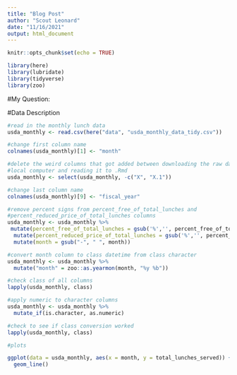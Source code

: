 ```yaml
---
title: "Blog Post"
author: "Scout Leonard"
date: "11/16/2021"
output: html_document
---
```


```r
knitr::opts_chunk$set(echo = TRUE)
```

```r
library(here)
library(lubridate)
library(tidyverse)
library(zoo)
```

#My Question:

#Data Description
```r
#read in the monthly lunch data 
usda_monthly <- read.csv(here("data", "usda_monthly_data_tidy.csv"))
```

```r
#change first column name 
colnames(usda_monthly)[1] <- "month"

#delete the weird columns that got added between downloading the raw data to my 
#local computer and reading it to .Rmd
usda_monthly <- select(usda_monthly, -c("X", "X.1"))

#change last column name
colnames(usda_monthly)[9] <- "fiscal_year"
```

```r
#remove percent signs from percent_free_of_total_lunches and 
#percent_reduced_price_of_total_lunches columns
usda_monthly <- usda_monthly %>% 
 mutate(percent_free_of_total_lunches = gsub('%','', percent_free_of_total_lunches)) %>% 
  mutate(percent_reduced_price_of_total_lunches = gsub('%','', percent_reduced_price_of_total_lunches)) %>% 
  mutate(month = gsub("-", " ", month))

#convert month column to class datetime from class character
usda_monthly <- usda_monthly %>% 
  mutate("month" = zoo::as.yearmon(month, "%y %b"))
```

```r
#check class of all columns
lapply(usda_monthly, class)

#apply numeric to character columns
usda_monthly <- usda_monthly %>% 
  mutate_if(is.character, as.numeric)

#check to see if class conversion worked 
lapply(usda_monthly, class)
```


```r
#plots 

ggplot(data = usda_monthly, aes(x = month, y = total_lunches_served)) +
  geom_line()
```

